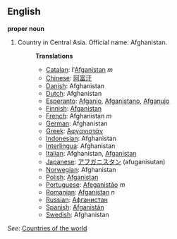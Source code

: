 ==English==

'''proper noun'''

# Country in Central Asia. Official name: Afghanistan.
#:'''Translations'''
#:*[[Catalan]]: l'[[Afganistan]] ''m''
#:*[[Chinese]]: [[阿富汗]]
#:*[[Danish]]: Afghanistan
#:*[[Dutch]]: Afghanistan
#:*[[Esperanto]]: [[Afganio]], [[Afganistano]], [[Afganujo]]
#:*[[Finnish]]: [[Afganistan]]
#:*[[French]]: Afghanistan ''m''
#:*[[German]]: Afghanistan
#:*[[Greek]]: [[Αφγανιστάν]]
#:*[[Indonesian]]: Afghanistan
#:*[[Interlingua]]: Afghanistan
#:*[[Italian]]: Afghanistan, [[Afganistan]]
#:*[[Japanese]]: [[アフガニスタン]] (afuganisutan)
#:*[[Norwegian]]: Afghanistan
#:*[[Polish]]: [[Afganistan]]
#:*[[Portuguese]]: [[Afeganistão]] ''m''
#:*[[Romanian]]: [[Afganistan]] ''n''
#:*[[Russian]]: [[Афганистан]]
#:*[[Spanish]]: [[Afganistán]]
#:*[[Swedish]]: Afghanistan

''See'': [[Countries of the world]]